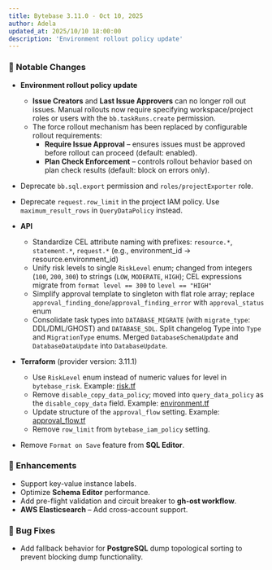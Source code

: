 ```yaml
---
title: Bytebase 3.11.0 - Oct 10, 2025
author: Adela
updated_at: 2025/10/10 18:00:00
description: 'Environment rollout policy update'
---
```



### 🔔 Notable Changes

- **Environment rollout policy update**
  - **Issue Creators** and **Last Issue Approvers** can no longer roll out issues. Manual rollouts now require specifying workspace/project roles or users with the `bb.taskRuns.create` permission.
  - The force rollout mechanism has been replaced by configurable rollout requirements:
    - **Require Issue Approval** – ensures issues must be approved before rollout can proceed (default: enabled).
    - **Plan Check Enforcement** – controls rollout behavior based on plan check results (default: block on errors only).

- Deprecate `bb.sql.export` permission and `roles/projectExporter` role.
- Deprecate `request.row_limit` in the project IAM policy. Use `maximum_result_rows` in `QueryDataPolicy` instead.

- **API**

  - Standardize CEL attribute naming with prefixes: `resource.*`, `statement.*`, `request.*` (e.g., environment_id → resource.environment_id)
  - Unify risk levels to single `RiskLevel` enum; changed from integers (`100`, `200`, `300`) to strings (`LOW`, `MODERATE`, `HIGH`); CEL expressions migrate from `format level == 300` to `level == "HIGH"`
  - Simplify approval template to singleton with flat role array; replace `approval_finding_done`/`approval_finding_error` with `approval_status` enum
  - Consolidate task types into `DATABASE_MIGRATE` (with `migrate_type`: DDL/DML/GHOST) and `DATABASE_SDL`. Split changelog Type into `Type` and `MigrationType` enums. Merged `DatabaseSchemaUpdate` and `DatabaseDataUpdate` into `DatabaseUpdate`.

- **Terraform** (provider version: 3.11.1)
  
  - Use `RiskLevel` enum instead of numeric values for level in `bytebase_risk`. Example: [risk.tf](https://github.com/bytebase/terraform-provider-bytebase/blob/main/examples/setup/risk.tf)
  - Remove `disable_copy_data_policy`; moved into `query_data_policy` as the `disable_copy_data` field. Example: [environment.tf](https://github.com/bytebase/terraform-provider-bytebase/blob/main/examples/setup/environment.tf#L60)
  - Update structure of the `approval_flow` setting. Example: [approval_flow.tf](https://github.com/bytebase/terraform-provider-bytebase/blob/main/examples/setup/approval_flow.tf)
  - Remove `row_limit` from `bytebase_iam_policy` setting.

- Remove `Format on Save` feature from **SQL Editor**.

### 🎄 Enhancements

- Support key-value instance labels.
- Optimize **Schema Editor** performance.
- Add pre-flight validation and circuit breaker to **gh-ost workflow**.
- **AWS Elasticsearch** – Add cross-account support.

### 🐞 Bug Fixes

- Add fallback behavior for **PostgreSQL** dump topological sorting to prevent blocking dump functionality.

<InstallUpgrade />
